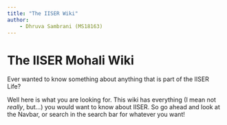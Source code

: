 ```yaml
---
title: "The IISER Wiki"
author:
    - Dhruva Sambrani (MS18163)
---
```


# The IISER Mohali Wiki

Ever wanted to know something about anything that is part of the IISER Life?

Well here is what you are looking for. This wiki has everything (I mean not _really_, but...) you would want to know about IISER. So go ahead and look at the Navbar, or search in the search bar for whatever you want! 
